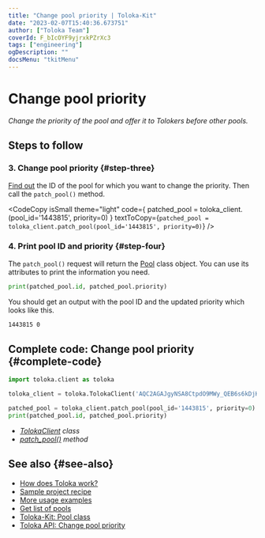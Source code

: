 ```yaml
---
title: "Change pool priority | Toloka-Kit"
date: "2023-02-07T15:40:36.673751"
author: ["Toloka Team"]
coverId: F_bIcOYF9yjrxkPZrXc3
tags: ["engineering"]
ogDescription: ""
docsMenu: "tkitMenu"
---
```



# Change pool priority

_Change the priority of the pool and offer it to Tolokers before other pools._

## Steps to follow

<Import/>

<Instantiate/>

### 3. Change pool priority {#step-three}

[Find out](/docs-new/toloka-kit/recipes/get-pools) the ID of the pool for which you want to change the priority. Then call the `patch_pool()` method.

<CodeCopy
  isSmall
  theme="light"
  code={
    <HighlightChildren language="python">
      patched_pool = toloka_client.<Term term="patch_pool"><PatchPool/></Term>(pool_id='1443815', priority=0)
    </HighlightChildren>
  }
  textToCopy={`patched_pool = toloka_client.patch_pool(pool_id='1443815', priority=0)`}
/>

### 4. Print pool ID and priority {#step-four}

The `patch_pool()` request will return the [Pool](/docs-new/toloka-kit/reference/toloka.client.pool.Pool) class object. You can use its attributes to print the information you need.

```python
print(patched_pool.id, patched_pool.priority)
```

You should get an output with the pool ID and the updated priority which looks like this.

```bash
1443815 0
```

## Complete code: Change pool priority {#complete-code}

```python
import toloka.client as toloka

toloka_client = toloka.TolokaClient('AQC2AGAJgyNSA8CtpdO9MWy_QEB6s6kDjHUoElE', 'PRODUCTION')

patched_pool = toloka_client.patch_pool(pool_id='1443815', priority=0)
print(patched_pool.id, patched_pool.priority)
```

<Note mode="tip" title="List of classes and methods used in this recipe">

- _[TolokaClient](/docs-new/toloka-kit/reference/toloka.client.TolokaClient) class_
- _[patch_pool()](/docs-new/toloka-kit/reference/toloka.client.TolokaClient.patch_pool) method_

</Note>

## See also {#see-also}

- [How does Toloka work?](https://toloka.ai/en/docs/guide/concepts/overview)
- [Sample project recipe](/docs-new/toloka-kit/recipes/learn-basics)
- [More usage examples](/docs-new/toloka-kit/recipes/use-cases)
- [Get list of pools](/docs-new/toloka-kit/recipes/get-pools)
- [Toloka-Kit: Pool class](/docs-new/toloka-kit/reference/toloka.client.pool.Pool)
- [Toloka API: Change pool priority](https://toloka.ai/docs/api/api-reference/#patch-/pools/-id-)
